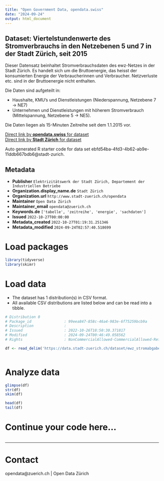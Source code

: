 ```yaml
---
title: "Open Government Data, opendata.swiss"
date: "2024-09-24"
output: html_document
---
```


## Dataset: Viertelstundenwerte des Stromverbrauchs in den Netzebenen 5 und 7 in der Stadt Zürich, seit 2015

Dieser Datensatz beinhaltet Stromverbrauchsdaten des ewz-Netzes in der Stadt Zürich. Es handelt sich um die Bruttoenergie, das heisst der konsumierten Energie der Verbraucherinnen und Verbraucher. Netzverluste etc. sind in der Bruttoenergie nicht enthalten.

Die Daten sind aufgeteilt in:

- Haushalte, KMU's und Dienstleistungen (Niederspannung, Netzebene 7 -> NE7) 
- Unternehmen und Dienstleistungen mit höherem Stromverbrauch (Mittelspannung, Netzebene 5 -> NE5).

Die Daten liegen als 15-Minuten Zeitreihe seit dem 1.1.2015 vor.

[Direct link by **opendata.swiss** for dataset](https://opendata.swiss/de/dataset/viertelstundenwerte-zur-stromabgabe-in-den-netzebenen-5-und-7-in-der-stadt-zurich-seit-2010)<br>
[Direct link by **Stadt Zürich** for dataset](https://data.stadt-zuerich.ch/dataset/ewz_stromabgabe_netzebenen_stadt_zuerich)

Auto generated R starter code for data set ebfd54ba-4fd3-4b62-ab9e-11ddb667bdb6@stadt-zurich.

## Metadata

- **Publisher** `Elektrizitätswerk der Stadt Zürich, Departement der Industriellen Betriebe`
- **Organization.display_name.de** `Stadt Zürich`
- **Organization.url** `http://www.stadt-zuerich.ch/opendata`
- **Maintainer** `Open Data Zürich`
- **Maintainer_email** `opendata@zuerich.ch`
- **Keywords.de** `['tabelle', 'zeitreihe', 'energie', 'sachdaten']`
- **Issued** `2022-10-27T00:00:00`
- **Metadata_created** `2022-10-27T01:19:31.251346`
- **Metadata_modified** `2024-09-24T02:57:40.518699`


# Load packages

```r

library(tidyverse)
library(skimr)

```

# Load data

-   The dataset has 1 distribution(s) in CSV format.
-   All available CSV distributions are listed below and can be read into a tibble.

```r

# Distribution 0
# Package_id               : 99eea847-858c-46a4-983e-6f75259bcb9a
# Description              : 
# Issued                   : 2022-10-26T18:50:30.371817
# Modified                 : 2024-09-24T00:46:49.058562
# Rights                   : NonCommercialAllowed-CommercialAllowed-ReferenceNotRequired

df <- read_delim('https://data.stadt-zuerich.ch/dataset/ewz_stromabgabe_netzebenen_stadt_zuerich/download/ewz_stromabgabe_netzebenen_stadt_zuerich.csv')



```

# Analyze data

```r

glimpse(df)
str(df)
skim(df)

head(df)
tail(df)

```

# Continue your code here...

```r

```

------------------------------------------------------------------------

# Contact

opendata@zuerich.ch | Open Data Zürich
